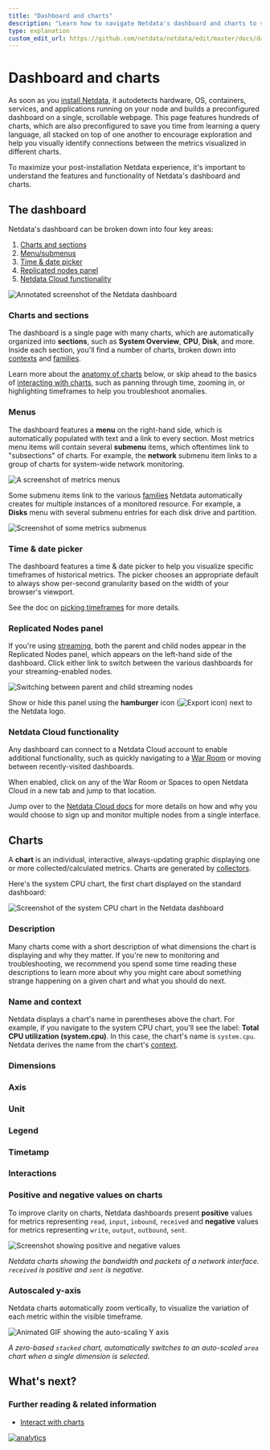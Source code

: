 ```yaml
---
title: "Dashboard and charts"
description: "Learn how to navigate Netdata's dashboard and charts to start exploring, "
type: explanation
custom_edit_url: https://github.com/netdata/netdata/edit/master/docs/dashboards/dashboard-charts.mdx
---
```


# Dashboard and charts

As soon as you [install Netdata](/docs/installation.mdx), it autodetects hardware, OS, containers, services, and
applications running on your node and builds a preconfigured dashboard on a single, scrollable webpage. This page
features hundreds of charts, which are also preconfigured to save you time from learning a query language, all stacked
on top of one another to encourage exploration and help you visually identify connections between the metrics visualized
in different charts.

To maximize your post-installation Netdata experience, it's important to understand the features and functionality of
Netdata's dashboard and charts.

## The dashboard

Netdata's dashboard can be broken down into four key areas:

1. [Charts and sections](#charts-and-sections)
2. [Menu/submenus](#menu-submenus)
3. [Time & date picker](#time-date-picker)
4. [Replicated nodes panel](#replicated-nodes-panel)
4. [Netdata Cloud functionality](#netdata-cloud-functionality)

![Annotated screenshot of the Netdata
dashboard](https://user-images.githubusercontent.com/1153921/101509403-f7e59400-3935-11eb-9abd-cbecfa3ee49a.png)

### Charts and sections

The dashboard is a single page with many charts, which are automatically organized into **sections**, such as **System
Overview**, **CPU**, **Disk**, and more. Inside each section, you'll find a number of charts, broken down into
[contexts](/docs/dashboards/chart-dimensions-contexts-families.mdx#contexts) and
[families](/docs/dashboards/chart-dimensions-contexts-families.mdx#families).

Learn more about the [anatomy of charts](#charts) below, or skip ahead to the basics of [interacting with
charts](/docs/dashboards/interact-charts.mdx), such as panning through time, zooming in, or highlighting timeframes to
help you troubleshoot anomalies.

### Menus

The dashboard features a **menu** on the right-hand side, which is automatically populated with text and a link to every
section. Most metrics menu items will contain several **submenu** items, which oftentimes link to "subsections" of
charts. For example, the **network** submenu item links to a group of charts for system-wide network monitoring.

![A screenshot of metrics
menus](https://user-images.githubusercontent.com/1153921/80834638-f08f2880-8ba5-11ea-99ae-f610b2885fd6.png)

Some submenu items link to the various [families](/docs/dashboards/chart-dimensions-contexts-families.mdx#families)
Netdata automatically creates for multiple instances of a monitored resource. For example, a **Disks** menu with several
submenu entries for each disk drive and partition.

![Screenshot of some metrics
submenus](https://user-images.githubusercontent.com/1153921/80834697-11577e00-8ba6-11ea-979c-92fd19cdb480.png)

### Time & date picker

The dashboard features a time & date picker to help you visualize specific timeframes of historical metrics. The picker
chooses an appropriate default to always show per-second granularity based on the width of your browser's viewport.

See the doc on [picking timeframes](/docs/dashboards/pick-timeframes.mdx) for more details.

### Replicated Nodes panel

If you're using [streaming](/streaming/README.md), both the parent and child nodes appear in the Replicated Nodes panel,
which appears on the left-hand side of the dashboard. Click either link to switch between the various dashboards for
your streaming-enabled nodes.

![Switching between parent and child streaming
nodes](https://user-images.githubusercontent.com/1153921/110043346-761ec000-7d04-11eb-8e58-77670ba39161.gif)

Show or hide this panel using the **hamburger** icon (![Export
icon](https://raw.githubusercontent.com/netdata/netdata-ui/master/src/components/icon/assets/hamburger.svg)) next to the
Netdata logo.

### Netdata Cloud functionality

Any dashboard can connect to a Netdata Cloud account to enable additional functionality, such as quickly navigating to a
[War Room](https://learn.netdata.cloud/docs/cloud/war-rooms) or moving between recently-visited dashboards.

When enabled, click on any of the War Room or Spaces to open Netdata Cloud in a new tab and jump to that location.

Jump over to the [Netdata Cloud docs](https://learn.netdata.cloud/docs/cloud/) for more details on how and why you would choose to sign up and monitor multiple nodes from a single interface.

## Charts

A **chart** is an individual, interactive, always-updating graphic displaying one or more collected/calculated metrics.
Charts are generated by [collectors](/collectors/README.md).

Here's the system CPU chart, the first chart displayed on the standard dashboard:

![Screenshot of the system CPU chart in the Netdata
dashboard](https://user-images.githubusercontent.com/1153921/114786663-5a5efe80-9d33-11eb-8316-4d9eec2e672f.png)

### Description

Many charts come with a short description of what dimensions the chart is displaying and why they matter. If you're new
to monitoring and troubleshooting, we recommend you spend some time reading these descriptions to learn more about why
you might care about something strange happening on a given chart and what you should do next.

### Name and context

Netdata displays a chart's name in parentheses above the chart. For example, if you navigate to the system CPU chart,
you'll see the label: **Total CPU utilization (system.cpu)**. In this case, the chart's name is `system.cpu`. Netdata
derives the name from the chart's [context](/docs/).

### Dimensions

### Axis

### Unit

### Legend

### Timetamp

### Interactions

### Positive and negative values on charts

To improve clarity on charts, Netdata dashboards present **positive** values for metrics representing `read`, `input`,
`inbound`, `received` and **negative** values for metrics representing `write`, `output`, `outbound`, `sent`.

![Screenshot showing positive and negative
values](https://user-images.githubusercontent.com/1153921/81870401-9d649080-952a-11ea-80e3-4a7b480252ee.gif)

_Netdata charts showing the bandwidth and packets of a network interface. `received` is positive and `sent` is
negative._

### Autoscaled y-axis

Netdata charts automatically zoom vertically, to visualize the variation of each metric within the visible timeframe.

![Animated GIF showing the auto-scaling Y
axis](https://user-images.githubusercontent.com/1153921/80838276-8084a080-8bad-11ea-8167-8d5ab2fb1be1.gif)

_A zero-based `stacked` chart, automatically switches to an auto-scaled `area` chart when a single dimension is
selected._

## What's next?



### Further reading & related information

- [Interact with charts](/docs/dashboards/interact-charts.mdx)

[![analytics](https://www.google-analytics.com/collect?v=1&aip=1&t=pageview&_s=1&ds=github&dr=https%3A%2F%2Fgithub.com%2Fnetdata%2Fnetdata&dl=https%3A%2F%2Fmy-netdata.io%2Fgithub%2Fdocs%2Fdashboards%2Fdashboard-charts&_u=MAC~&cid=5792dfd7-8dc4-476b-af31-da2fdb9f93d2&tid=UA-64295674-3)](<>)
